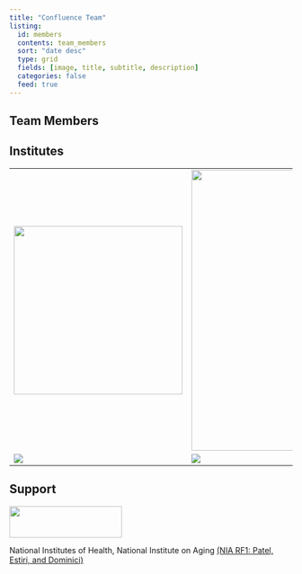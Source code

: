 ```yaml
---
title: "Confluence Team"
listing:
  id: members
  contents: team_members
  sort: "date desc"
  type: grid
  fields: [image, title, subtitle, description]
  categories: false
  feed: true
---
```


## Team Members

::: {#members}
:::

## Institutes

|                                                   |                                |
|---------------------------------------------------|--------------------------------|
| ![](img/Blavatnikbioinformatics.png){width="300"} | ![](img/chan.png){width="500"} |
| ![](img/mgb.png)                                  | ![](img/hdsi.png)              |

## Support

![](img/nia.png){width="200" height="56"}

National Institutes of Health, National Institute on Aging [(NIA RF1: Patel, Estiri, and Dominici)](https://reporter.nih.gov/project-details/10448053)

